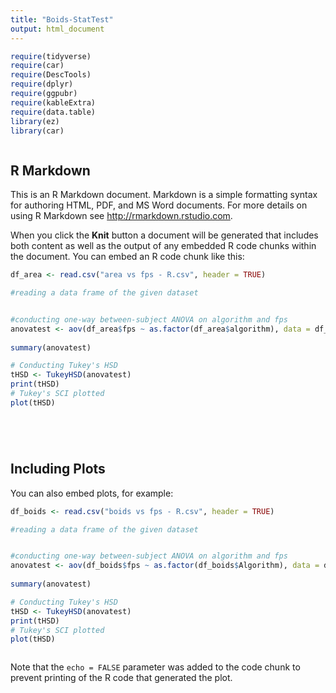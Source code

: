 ---
title: "Boids-StatTest"
output: html_document
---

```{r}

require(tidyverse)
require(car)
require(DescTools)
require(dplyr)
require(ggpubr)
require(kableExtra)
require(data.table)
library(ez)
library(car)



```

## R Markdown

This is an R Markdown document. Markdown is a simple formatting syntax for authoring HTML, PDF, and MS Word documents. For more details on using R Markdown see <http://rmarkdown.rstudio.com>.

When you click the **Knit** button a document will be generated that includes both content as well as the output of any embedded R code chunks within the document. You can embed an R code chunk like this:

```{r}

df_area <- read.csv("area vs fps - R.csv", header = TRUE)

#reading a data frame of the given dataset


#conducting one-way between-subject ANOVA on algorithm and fps
anovatest <- aov(df_area$fps ~ as.factor(df_area$algorithm), data = df_area)
  
summary(anovatest)

# Conducting Tukey's HSD 
tHSD <- TukeyHSD(anovatest)
print(tHSD)
# Tukey's SCI plotted
plot(tHSD)






```

## Including Plots

You can also embed plots, for example:

```{r}

df_boids <- read.csv("boids vs fps - R.csv", header = TRUE)

#reading a data frame of the given dataset


#conducting one-way between-subject ANOVA on algorithm and fps
anovatest <- aov(df_boids$fps ~ as.factor(df_boids$Algorithm), data = df_boids)
  
summary(anovatest)

# Conducting Tukey's HSD 
tHSD <- TukeyHSD(anovatest)
print(tHSD)
# Tukey's SCI plotted
plot(tHSD)



```

Note that the `echo = FALSE` parameter was added to the code chunk to prevent printing of the R code that generated the plot.
